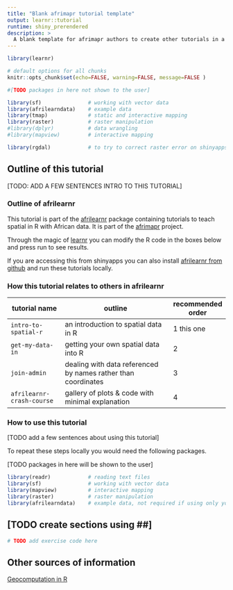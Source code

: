 ```yaml
---
title: "Blank afrimapr tutorial template"
output: learnr::tutorial
runtime: shiny_prerendered
description: >
  A blank template for afrimapr authors to create other tutorials in a consistent format
---
```


```r
library(learnr)

# default options for all chunks
knitr::opts_chunk$set(echo=FALSE, warning=FALSE, message=FALSE )

#[TODO packages in here not shown to the user]

library(sf)               # working with vector data
library(afrilearndata)    # example data
library(tmap)             # static and interactive mapping
library(raster)           # raster manipulation
#library(dplyr)           # data wrangling
#library(mapview)         # interactive mapping

library(rgdal)            # to try to correct raster error on shinyapps

```


## Outline of this tutorial

[TODO: ADD A FEW SENTENCES INTRO TO THIS TUTORIAL]


### Outline of afrilearnr

This tutorial is part of the [afrilearnr](https://github.com/afrimapr/afrilearnr) package containing tutorials to teach spatial in R with African data. It is part of the [afrimapr](https://afrimapr.github.io/afrimapr.website/) project.

Through the magic of [learnr](https://rstudio.github.io/learnr/) you can modify the R code in the boxes below and press run to see results.

If you are accessing this from shinyapps you can also install [afrilearnr from github](https://github.com/afrimapr/afrilearnr) and run these tutorials locally.

### How this tutorial relates to others in afrilearnr

tutorial name        | outline                                   | recommended order
-------------------- | ----------------------------------------- | ------------------
`intro-to-spatial-r` |   an introduction to spatial data in R | 1 this one
`get-my-data-in`     |    getting your own spatial data into R | 2
`join-admin`         |    dealing with data referenced by names rather than coordinates | 3
`afrilearnr-crash-course` |   gallery of plots & code with minimal explanation | 4

### How to use this tutorial 

[TODO add a few sentences about using this tutorial]

To repeat these steps locally you would need the following packages.

[TODO packages in here will be shown to the user]
```r

library(readr)            # reading text files
library(sf)               # working with vector data
library(mapview)          # interactive mapping
library(raster)           # raster manipulation
library(afrilearndata)    # example data, not required if using only your own data

```

## [TODO create sections using ##]

```r

# TODO add exercise code here    

```

## Other sources of information

[Geocomputation in R](https://geocompr.robinlovelace.net/)
